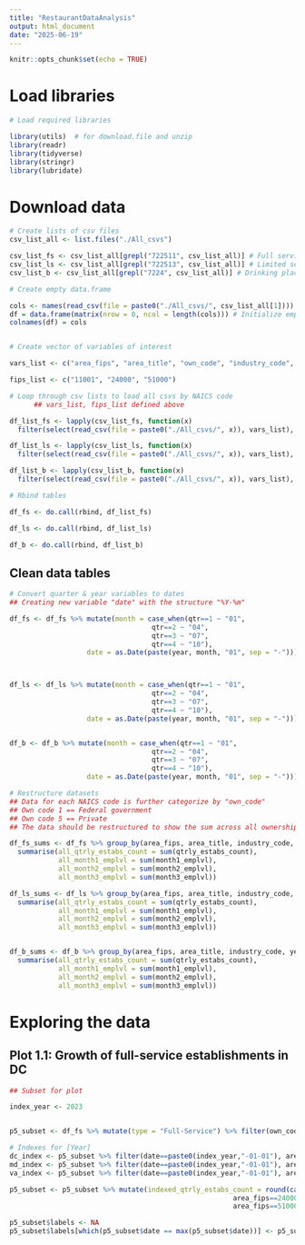 ```yaml
---
title: "RestaurantDataAnalysis"
output: html_document
date: "2025-06-19"
---
```


```r
knitr::opts_chunk$set(echo = TRUE)
```

# Load libraries

```r
# Load required libraries

library(utils)  # for download.file and unzip
library(readr)  
library(tidyverse)
library(stringr)
library(lubridate)
```

# Download data 

```r
# Create lists of csv files 
csv_list_all <- list.files("./All_csvs")

csv_list_fs <- csv_list_all[grepl("722511", csv_list_all)] # Full service restaurants
csv_list_ls <- csv_list_all[grepl("722513", csv_list_all)] # Limited service restaurants
csv_list_b <- csv_list_all[grepl("7224", csv_list_all)] # Drinking places 

# Create empty data.frame

cols <- names(read_csv(file = paste0("./All_csvs/", csv_list_all[1]))) # Get list of column names 
df = data.frame(matrix(nrow = 0, ncol = length(cols))) # Initialize empty df
colnames(df) = cols


# Create vector of variables of interest

vars_list <- c("area_fips", "area_title", "own_code", "industry_code", "agglvl_code", "year", "qtr", "qtrly_estabs_count", "month1_emplvl", "month2_emplvl", "month3_emplvl", "avg_wkly_wage")

fips_list <- c("11001", "24000", "51000")

```


```r
# Loop through csv lists to load all csvs by NAICS code
      ## vars_list, fips_list defined above

df_list_fs <- lapply(csv_list_fs, function(x) 
  filter(select(read_csv(file = paste0("./All_csvs/", x)), vars_list), area_fips %in% fips_list))

df_list_ls <- lapply(csv_list_ls, function(x) 
  filter(select(read_csv(file = paste0("./All_csvs/", x)), vars_list), area_fips %in% fips_list))

df_list_b <- lapply(csv_list_b, function(x) 
  filter(select(read_csv(file = paste0("./All_csvs/", x)), vars_list), area_fips %in% fips_list))
```


```r
# Rbind tables  

df_fs <- do.call(rbind, df_list_fs)

df_ls <- do.call(rbind, df_list_ls)

df_b <- do.call(rbind, df_list_b)


```

## Clean data tables

```r

# Convert quarter & year variables to dates 
## Creating new variable "date" with the structure "%Y-%m"

df_fs <- df_fs %>% mutate(month = case_when(qtr==1 ~ "01",
                                   qtr==2 ~ "04",
                                   qtr==3 ~ "07",
                                   qtr==4 ~ "10"),
                   date = as.Date(paste(year, month, "01", sep = "-")))



df_ls <- df_ls %>% mutate(month = case_when(qtr==1 ~ "01",
                                   qtr==2 ~ "04",
                                   qtr==3 ~ "07",
                                   qtr==4 ~ "10"),
                   date = as.Date(paste(year, month, "01", sep = "-")))


df_b <- df_b %>% mutate(month = case_when(qtr==1 ~ "01",
                                   qtr==2 ~ "04",
                                   qtr==3 ~ "07",
                                   qtr==4 ~ "10"),
                   date = as.Date(paste(year, month, "01", sep = "-")))

```


```r
# Restructure datasets
## Data for each NAICS code is further categorize by "own_code"
## Own code 1 == Federal government 
## Own code 5 == Private
## The data should be restructured to show the sum across all ownership types

df_fs_sums <- df_fs %>% group_by(area_fips, area_title, industry_code, year, qtr, date) %>% 
  summarise(all_qtrly_estabs_count = sum(qtrly_estabs_count),
            all_month1_emplvl = sum(month1_emplvl),
            all_month2_emplvl = sum(month2_emplvl),
            all_month3_emplvl = sum(month3_emplvl))

df_ls_sums <- df_ls %>% group_by(area_fips, area_title, industry_code, year, qtr, date) %>% 
  summarise(all_qtrly_estabs_count = sum(qtrly_estabs_count),
            all_month1_emplvl = sum(month1_emplvl),
            all_month2_emplvl = sum(month2_emplvl),
            all_month3_emplvl = sum(month3_emplvl))


df_b_sums <- df_b %>% group_by(area_fips, area_title, industry_code, year, qtr, date) %>% 
  summarise(all_qtrly_estabs_count = sum(qtrly_estabs_count),
            all_month1_emplvl = sum(month1_emplvl),
            all_month2_emplvl = sum(month2_emplvl),
            all_month3_emplvl = sum(month3_emplvl))

```

# Exploring the data 

## Plot 1.1: Growth of full-service establishments in DC 

```r
## Subset for plot

index_year <- 2023


p5_subset <- df_fs %>% mutate(type = "Full-Service") %>% filter(own_code==5, year >= index_year)

# Indexes for [Year]
dc_index <- p5_subset %>% filter(date==paste0(index_year,"-01-01"), area_fips==11001) %>% select(qtrly_estabs_count) %>% pull()
md_index <- p5_subset %>% filter(date==paste0(index_year,"-01-01"), area_fips==24000) %>% select(qtrly_estabs_count) %>% pull()
va_index <- p5_subset %>% filter(date==paste0(index_year,"-01-01"), area_fips==51000) %>% select(qtrly_estabs_count) %>% pull()

p5_subset <- p5_subset %>% mutate(indexed_qtrly_estabs_count = round(case_when(area_fips==11001 ~ 100*(qtrly_estabs_count/dc_index),
                                                       area_fips==24000 ~ 100*(qtrly_estabs_count/md_index),
                                                       area_fips==51000 ~ 100*(qtrly_estabs_count/va_index)),2))

p5_subset$labels <- NA
p5_subset$labels[which(p5_subset$date == max(p5_subset$date))] <- p5_subset$indexed_qtrly_estabs_count[which(p5_subset$date == max(p5_subset$date))]

```


